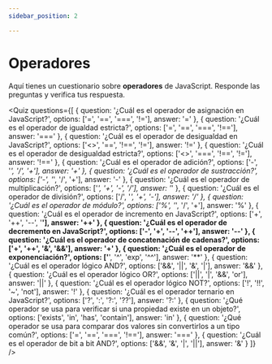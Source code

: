 ```yaml
---
sidebar_position: 2

---
```


# Operadores

Aquí tienes un cuestionario sobre **operadores** de JavaScript. Responde las preguntas y verifica tus respuesta.


<Quiz questions={[
  {
    question: '¿Cuál es el operador de asignación en JavaScript?',
    options: ['=', '==', '===', '!='],
    answer: '='
  },
  {
    question: '¿Cuál es el operador de igualdad estricta?',
    options: ['=', '==', '===', '!=='],
    answer: '==='
  },
  {
    question: '¿Cuál es el operador de desigualdad en JavaScript?',
    options: ['<>', '==', '!==', '!='],
    answer: '!='
  },
  {
    question: '¿Cuál es el operador de desigualdad estricta?',
    options: ['<>', '===', '!==', '!='],
    answer: '!=='
  },
  {
    question: '¿Cuál es el operador de adición?',
    options: ['-', '*', '/', '+'],
    answer: '+'
  },
  {
    question: '¿Cuál es el operador de sustracción?',
    options: ['-', '*', '/', '+'],
    answer: '-'
  },
  {
    question: '¿Cuál es el operador de multiplicación?',
    options: ['*', '+', '-', '/'],
    answer: '*'
  },
  {
    question: '¿Cuál es el operador de división?',
    options: ['/', '*', '+', '-'],
    answer: '/'
  },
  {
    question: '¿Cuál es el operador de módulo?',
    options: ['%', '*', '/', '+'],
    answer: '%'
  },
  {
    question: '¿Cuál es el operador de incremento en JavaScript?',
    options: ['+', '++', '--', '**'],
    answer: '++'
  },
  {
    question: '¿Cuál es el operador de decremento en JavaScript?',
    options: ['-', '+', '--', '++'],
    answer: '--'
  },
  {
    question: '¿Cuál es el operador de concatenación de cadenas?',
    options: ['+', '++', '&', '&&'],
    answer: '+'
  },
  {
    question: '¿Cuál es el operador de exponenciación?',
    options: ['**', '^', 'exp', '^^'],
    answer: '**'
  },
  {
    question: '¿Cuál es el operador lógico AND?',
    options: ['&&', '||', '&', '|'],
    answer: '&&'
  },
  {
    question: '¿Cuál es el operador lógico OR?',
    options: ['||', '|', '&&', 'or'],
    answer: '||'
  },
  {
    question: '¿Cuál es el operador lógico NOT?',
    options: ['!', '!!', '~', 'not'],
    answer: '!'
  },
  {
    question: '¿Cuál es el operador ternario en JavaScript?',
    options: ['?', ':', '?:', '??'],
    answer: '?:'
  },
  {
    question: '¿Qué operador se usa para verificar si una propiedad existe en un objeto?',
    options: ['exists', 'in', 'has', 'contain'],
    answer: 'in'
  },
  {
    question: '¿Qué operador se usa para comparar dos valores sin convertirlos a un tipo común?',
    options: ['=', '==', '===', '!=='],
    answer: '==='
  },
  {
    question: '¿Cuál es el operador de bit a bit AND?',
    options: ['&&', '&', '|', '||'],
    answer: '&'
  }
]} />
